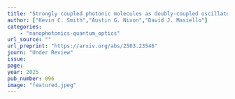 ```yaml
---
title: "Strongly coupled photonic molecules as doubly-coupled oscillators"
author: ["Kevin C. Smith","Austin G. Nixon","David J. Masiello"]
categories: 
    - "nanophotonics-quantum_optics"
url_source: ""
url_preprint: "https://arxiv.org/abs/2503.23546"
journ: "Under Review"
issue: 
page: 
year: 2025
pub_number: 096
image: "featured.jpeg"
---
```

